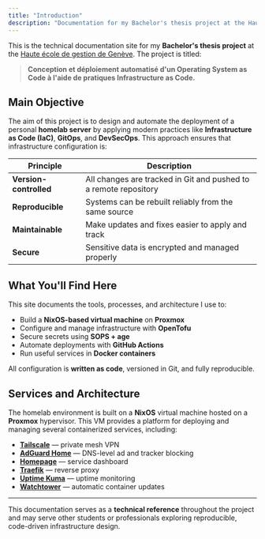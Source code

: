 ```yaml
---
title: "Introduction"
description: "Documentation for my Bachelor's thesis project at the Haute école de gestion de Genève."
---
```


This is the technical documentation site for my **Bachelor's thesis project** at the [Haute école de gestion de Genève](https://www.hesge.ch/heg). The project is titled:

> **Conception et déploiement automatisé d'un Operating System as Code à l'aide de pratiques Infrastructure as Code.**

## Main Objective

The aim of this project is to design and automate the deployment of a personal **homelab server** by applying modern practices like **Infrastructure as Code (IaC)**, **GitOps**, and **DevSecOps**. This approach ensures that infrastructure configuration is:

| Principle              | Description                                                      |
| ---------------------- | ---------------------------------------------------------------- |
| **Version-controlled** | All changes are tracked in Git and pushed to a remote repository |
| **Reproducible**       | Systems can be rebuilt reliably from the same source             |
| **Maintainable**       | Make updates and fixes easier to apply and track                 |
| **Secure**             | Sensitive data is encrypted and managed properly                 |

## What You'll Find Here

This site documents the tools, processes, and architecture I use to:

- Build a **NixOS-based virtual machine** on **Proxmox**
- Configure and manage infrastructure with **OpenTofu**
- Secure secrets using **SOPS + age**
- Automate deployments with **GitHub Actions**
- Run useful services in **Docker containers**

All configuration is **written as code**, versioned in Git, and fully reproducible.

## Services and Architecture

The homelab environment is built on a **NixOS** virtual machine hosted on a **Proxmox** hypervisor. This VM provides a platform for deploying and managing several containerized services, including:

- **[Tailscale](https://tailscale.com)** — private mesh VPN
- **[AdGuard Home](https://adguard.com/en/adguard-home/overview.html)** — DNS-level ad and tracker blocking
- **[Homepage](https://github.com/gethomepage/homepage)** — service dashboard
- **[Traefik](https://traefik.io)** — reverse proxy
- **[Uptime Kuma](https://github.com/louislam/uptime-kuma)** — uptime monitoring
- **[Watchtower](https://github.com/containrrr/watchtower)** — automatic container updates

---

This documentation serves as a **technical reference** throughout the project and may serve other students or professionals exploring reproducible, code-driven infrastructure design.

